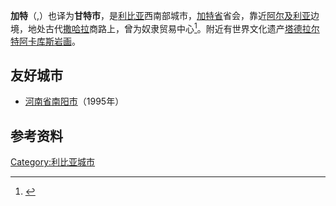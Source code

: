 {{Infobox Settlement
|official_name          =加特
|other_name             =
|native_name            =غات 
|nickname               =
|settlement_type        = 城镇<!--For Town or Village (Leave blank for the default City)-->
|motto                  =
<!-- images and maps  ----------->
|image_skyline          =Medina ghat.jpg
|imagesize              =250px
|image_caption          =
|image_flag             =
|flag_size              =
|image_seal             =
|seal_size              =
|image_shield           =
|shield_size            =
|image_blank_emblem     =
|blank_emblem_type      =
|blank_emblem_size      =
|image_map              =
|mapsize                =
|map_caption            =
|image_map1             =
|mapsize1               =
|map_caption1           =
|image_dot_map          =
|dot_mapsize            =
|dot_map_caption        =
|dot_x =  |dot_y =
|pushpin_map            =Libya <!-- the name of a location map as per http://en.wikipedia.org/wiki/Template:Location_map -->
|pushpin_label_position =bottom
|pushpin_map_caption    =于利比亚的位置
|coordinates_display    = inline,title
|coordinates_region     = LY
|subdivision_type       = 国家
|subdivision_name       = {{flag|Libya}}
|subdivision_type1      = 地区
|subdivision_name1      = [[费赞|费赞]]
|subdivision_type2      = 省
|subdivision_name2      = [[加特省|加特省]]
|subdivision_type3      =
|subdivision_name3      =
|subdivision_type4      =
|subdivision_name4      =
<!-- Politics ----------------->
|government_footnotes   =
|government_type        =
|leader_title           =
|leader_name            =
|leader_title1          =  <!-- for places with, say, both a mayor and a city manager -->
|leader_name1           =
|leader_title2          =
|leader_name2           =
|leader_title3          =
|leader_name3           =
|leader_title4          =
|leader_name4           =
|established_title      =  <!-- Settled -->
|established_date       =
|established_title2     =  <!-- Incorporated (town) -->
|established_date2      =
|established_title3     =  <!-- Incorporated (city) -->
|established_date3      =
<!-- Area    --------------------->
|area_magnitude         = 
|unit_pref                =Imperial <!--Enter: Imperial, if Imperial (metric) is desired-->
|area_footnotes           =
|area_total_km2           = 
|area_land_km2            = <!--See table @ Template:Infobox Settlement for details on automatic unit conversion-->
|area_water_km2           =
|area_total_sq_mi         =
|area_land_sq_mi          =
|area_water_sq_mi         =
|area_water_percent       =
|area_urban_km2           =
|area_urban_sq_mi         =
|area_metro_km2           =
|area_metro_sq_mi         =
|area_blank1_title        =
|area_blank1_km2          =
|area_blank1_sq_mi        =
<!-- Population   ----------------------->
|population_as_of               = 2011
|population_footnotes           = <ref>[http://www.spiegel.de/flash/flash-25431.html ''Der Spiegel''] {{Wayback|url=http://www.spiegel.de/flash/flash-25431.html |date=20111013045653 }}, 2011 Aug 23</ref>
|population_note                =
|population_total               = 22,000
|population_density_km2         =
|population_density_sq_mi       =
|population_metro               =
|population_density_metro_km2   =
|population_density_metro_sq_mi =
|population_urban               =
|population_density_urban_km2   =
|population_density_urban_sq_mi =
|population_blank1_title        =Ethnicities
|population_blank1              =
|population_blank2_title        =Religions
|population_blank2              =
|population_density_blank1_km2 =   
|population_density_blank1_sq_mi =
<!-- General information  --------------->
|timezone               = UTC +2
|utc_offset             = 
|timezone_DST           = 
|utc_offset_DST         = 
|latd=24|latm=57|lats= |latNS=N
|longd=10|longm=19|longs=|longEW=E
|elevation_footnotes    =  <ref name=wolfram>{{Cite web |url=http://www.wolframalpha.com/input/?i=Gat%2C+Libya |title=Wolfram Alpha |accessdate=2012-01-04 |archive-date=2020-09-27 |archive-url=https://web.archive.org/web/20200927021117/https://www.wolframalpha.com/input/?i=Gat,+Libya |dead-url=no }}</ref>
|elevation_m            = 668
|elevation_ft           = <!-- accord. to Google Earth-->
<!-- Area/postal codes & others -------->
|postal_code_type       =  <!-- enter ZIP code, Postcode, Post code, Postal code... -->
|postal_code            =
|area_code              =
|blank_name             =
|blank_info             =
|blank1_name            =
|blank1_info            =
|website                = 
|footnotes              = 
}}
'''加特'''（{{lang-ar|غات}},{{transl|ar|''Ġāt''}}）也译为'''甘特市'''，是[[利比亚|利比亚]]西南部城市，[[加特省|加特省]]省会，靠近[[阿尔及利亚|阿尔及利亚]]边境，地处古代[[撒哈拉|撒哈拉]]商路上，曾为奴隶贸易中心<ref>{{Cite web |url=http://www.britannica.com/EBchecked/topic/232498/Ghat |title="Ghāt." Encyclopædia Britannica. Encyclopædia Britannica Online. Encyclopædia Britannica Inc., 2012. Web. 03 Jan. 2012. |accessdate=2012-01-04 |archive-date=2011-12-24 |archive-url=https://web.archive.org/web/20111224112345/http://www.britannica.com/EBchecked/topic/232498/Ghat |dead-url=no }}</ref>。附近有世界文化遗产[[塔德拉尔特阿卡库斯|塔德拉尔特阿卡库斯岩画]]。




== 友好城市 ==

* {{flag|PRC}}[[河南省|河南省]][[南阳市|南阳市]]（1995年）

== 参考资料 ==
{{reflist}}
{{District capitals of Libya}}

[[Category:利比亚城市|Category:利比亚城市]]